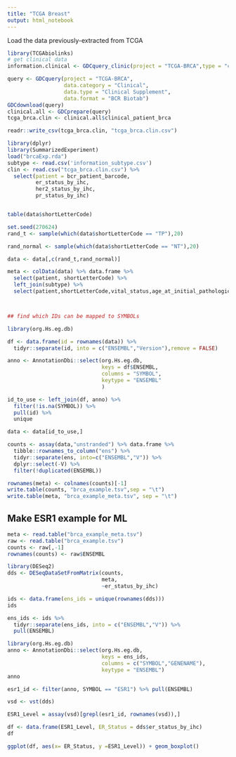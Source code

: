 ```yaml
---
title: "TCGA Breast"
output: html_notebook
---
```


Load the data previously-extracted from TCGA

```r
library(TCGAbiolinks)
# get clinical data
information.clinical <- GDCquery_clinic(project = "TCGA-BRCA",type = "clinical") 

query <- GDCquery(project = "TCGA-BRCA",
                  data.category = "Clinical",
                  data.type = "Clinical Supplement",
                  data.format = "BCR Biotab")
GDCdownload(query)
clinical.all <- GDCprepare(query)
tcga_brca.clin <- clinical.all$clinical_patient_brca

readr::write_csv(tcga_brca.clin, "tcga_brca.clin.csv")

```


```r
library(dplyr)
library(SummarizedExperiment)
load("brcaExp.rda")
subtype <- read.csv('information_subtype.csv')
clin <- read.csv("tcga_brca.clin.csv") %>% 
  select(patient = bcr_patient_barcode,
         er_status_by_ihc,
         her2_status_by_ihc,
         pr_status_by_ihc)


table(data$shortLetterCode)
```

```r
set.seed(270624)
rand_t <- sample(which(data$shortLetterCode == "TP"),20)

rand_normal <- sample(which(data$shortLetterCode == "NT"),20)

data <- data[,c(rand_t,rand_normal)]

meta <- colData(data) %>% data.frame %>% 
  select(patient, shortLetterCode) %>% 
  left_join(subtype) %>% 
  select(patient,shortLetterCode,vital_status,age_at_initial_pathologic_diagnosis,BRCA_Subtype_PAM50,pathologic_stage,BRCA_Pathology,days_to_death,days_to_last_followup) %>% left_join(clin)



## find which IDs can be mapped to SYMBOLs

library(org.Hs.eg.db)

df <- data.frame(id = rownames(data)) %>% 
  tidyr::separate(id, into = c("ENSEMBL","Version"),remove = FALSE)

anno <- AnnotationDbi::select(org.Hs.eg.db, 
                              keys = df$ENSEMBL,
                              columns = "SYMBOL",
                              keytype = "ENSEMBL"
                              )

id_to_use <- left_join(df, anno) %>% 
  filter(!is.na(SYMBOL)) %>% 
  pull(id) %>% 
  unique

data <- data[id_to_use,]

counts <- assay(data,"unstranded") %>% data.frame %>% 
  tibble::rownames_to_column("ens") %>% 
  tidyr::separate(ens, into=c("ENSEMBL","V")) %>% 
  dplyr::select(-V) %>% 
  filter(!duplicated(ENSEMBL))

rownames(meta) <- colnames(counts)[-1]
write.table(counts, "brca_example.tsv",sep = "\t")
write.table(meta, "brca_example_meta.tsv", sep = "\t")
```

## Make ESR1 example for ML

```r
meta <- read.table("brca_example_meta.tsv")
raw <- read.table("brca_example.tsv")
counts <- raw[,-1]
rownames(counts) <- raw$ENSEMBL
```

```r
library(DESeq2)
dds <- DESeqDataSetFromMatrix(counts,
                              meta,
                              ~er_status_by_ihc)
```

```r
ids <- data.frame(ens_ids = unique(rownames(dds)))
ids

ens_ids <- ids %>% 
  tidyr::separate(ens_ids, into = c("ENSEMBL","V")) %>% 
  pull(ENSEMBL)

library(org.Hs.eg.db)
anno <- AnnotationDbi::select(org.Hs.eg.db,
                              keys = ens_ids,
                              columns = c("SYMBOL","GENENAME"),
                              keytype = "ENSEMBL")
anno

esr1_id <- filter(anno, SYMBOL == "ESR1") %>% pull(ENSEMBL)
```

```r
vsd <- vst(dds)

ESR1_Level = assay(vsd)[grepl(esr1_id, rownames(vsd)),]

df <- data.frame(ESR1_Level, ER_Status = dds$er_status_by_ihc)
df
```

```r
ggplot(df, aes(x= ER_Status, y =ESR1_Level)) + geom_boxplot()
```

